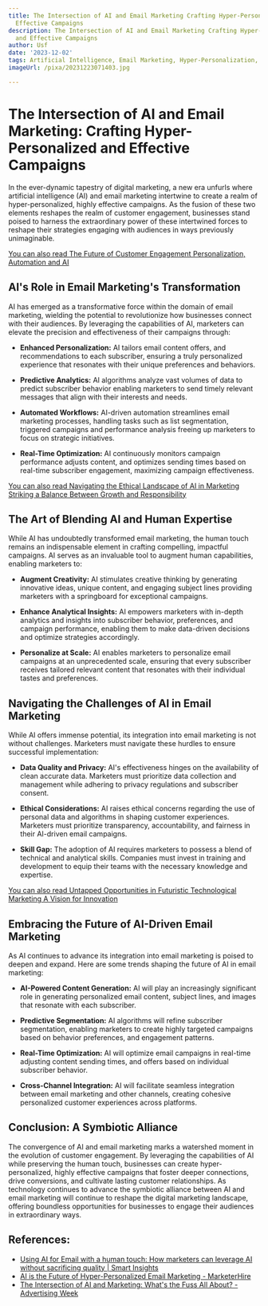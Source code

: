 ```yaml
---
title: The Intersection of AI and Email Marketing Crafting Hyper-Personalized and
  Effective Campaigns
description: The Intersection of AI and Email Marketing Crafting Hyper-Personalized
  and Effective Campaigns
author: Usf
date: '2023-12-02'
tags: Artificial Intelligence, Email Marketing, Hyper-Personalization, Effective Campaigns
imageUrl: /pixa/20231223071403.jpg

---
```

# The Intersection  of AI and Email  Marketing: Crafting Hyper-Personalized and Effective Campaigns

In the ever-dynamic tapestry of digital marketing, a new era unfurls where artificial intelligence (AI) and  email marketing intertwine to create a realm of  hyper-personalized, highly  effective campaigns. As the fusion of these  two elements reshapes the realm of customer engagement, businesses stand poised to  harness the extraordinary power of  these intertwined forces to reshape their strategies engaging with audiences in ways previously unimaginable.

[You can also read The Future of Customer Engagement Personalization, Automation and AI](The%20Future%20of%20Customer%20Engagement%20Personalization%2C%20Automation%2C%20and%20AI)


## AI's Role in Email Marketing's Transformation

AI has emerged as a transformative force within the domain of  email marketing, wielding the potential to  revolutionize  how businesses connect with their audiences. By leveraging the capabilities  of AI, marketers can elevate the  precision and effectiveness of their campaigns through:

* **Enhanced Personalization:** AI tailors email content  offers, and recommendations to each subscriber, ensuring  a truly  personalized experience that resonates with their unique preferences and behaviors.

* **Predictive Analytics:** AI algorithms  analyze vast volumes of data to  predict subscriber behavior enabling marketers  to send timely relevant messages  that align with their interests and needs.

* **Automated Workflows:** AI-driven automation streamlines email marketing processes, handling tasks such as list segmentation, triggered campaigns and  performance analysis  freeing  up marketers to focus on strategic initiatives.

* **Real-Time Optimization:** AI continuously monitors  campaign performance adjusts content, and optimizes sending times based on real-time subscriber engagement, maximizing campaign effectiveness.

[You can also read Navigating the Ethical Landscape of  AI in Marketing Striking a Balance Between Growth and Responsibility](Navigating%20the%20Ethical%20Landscape%20of%20AI%20in%20Marketing%20Striking%20a%20Balance%20Between%20Growth%20and%20Responsibility)


## The Art of Blending AI  and Human  Expertise

While AI has undoubtedly transformed email marketing, the human  touch remains an indispensable element in  crafting compelling, impactful campaigns.  AI serves as an invaluable tool to augment human capabilities, enabling marketers to:

* **Augment Creativity:** AI stimulates creative thinking by generating innovative ideas,  unique content, and engaging subject lines providing marketers with a springboard for exceptional campaigns.

* **Enhance  Analytical Insights:** AI empowers marketers with in-depth analytics and insights into subscriber behavior, preferences,  and campaign performance, enabling them to make data-driven decisions and optimize strategies accordingly.

* **Personalize at Scale:** AI enables  marketers  to personalize email campaigns  at an  unprecedented scale, ensuring that every  subscriber receives tailored  relevant content that  resonates with their individual tastes and preferences.

##  Navigating the Challenges of AI in Email Marketing

While AI offers immense potential, its integration into email marketing is not without challenges. Marketers must navigate these hurdles to ensure successful  implementation:

* **Data Quality and Privacy:** AI's effectiveness hinges on the availability of clean accurate data. Marketers must prioritize data collection and management while adhering to privacy regulations and subscriber consent.

* **Ethical Considerations:** AI raises ethical concerns regarding  the use of  personal  data and algorithms in shaping customer experiences. Marketers must prioritize transparency,  accountability,  and fairness in their AI-driven email campaigns.

* **Skill Gap:** The adoption of AI requires marketers to possess a blend of technical and analytical skills. Companies must invest in training and development to equip  their teams with the  necessary knowledge and expertise.

[You can also read Untapped Opportunities in Futuristic Technological Marketing A Vision for Innovation](Untapped%20Opportunities%20in%20Futuristic%20Technological%20Marketing%20A%20Vision%20for%20Innovation)


## Embracing the Future of AI-Driven Email Marketing

As AI continues to advance its integration into email marketing is poised to deepen and expand. Here are some trends shaping the future  of  AI in email marketing:

* **AI-Powered Content Generation:** AI will play an increasingly significant  role in generating  personalized email content, subject  lines, and images that resonate with each subscriber.

* **Predictive Segmentation:**  AI algorithms will  refine subscriber segmentation, enabling marketers to create highly targeted campaigns based on behavior preferences, and engagement patterns.

* **Real-Time Optimization:** AI will  optimize email campaigns in real-time adjusting content sending times, and offers based on individual subscriber behavior.

* **Cross-Channel Integration:**  AI will facilitate seamless  integration between email  marketing  and other channels, creating cohesive personalized customer experiences across platforms.

## Conclusion: A Symbiotic Alliance

The convergence of AI and email marketing marks a watershed moment in the evolution of customer engagement.  By leveraging the capabilities of AI while preserving  the human touch, businesses can create  hyper-personalized, highly effective campaigns that foster deeper connections, drive  conversions,  and cultivate lasting customer relationships. As technology continues to advance the symbiotic alliance between AI and  email marketing will continue to  reshape the digital marketing  landscape, offering boundless opportunities for  businesses to engage their audiences in extraordinary  ways.

## References:
- [Using AI for Email with a human touch: How marketers can leverage AI without sacrificing quality | Smart Insights](https://www.smartinsights.com/email-marketing/using-ai-for-email-with-a-human-touch-how-marketers-can-leverage-ai-without-sacrificing-quality/)
- [AI is the Future of Hyper-Personalized Email Marketing - MarketerHire](https://marketerhire.com/blog/hyper-personalized-email-marketing-chase-dimond)
- [The Intersection of AI and Marketing: What's the Fuss All About? - Advertising Week](https://advertisingweek.com/the-intersection-of-ai-and-marketing-whats-the-fuss-all-about/)
